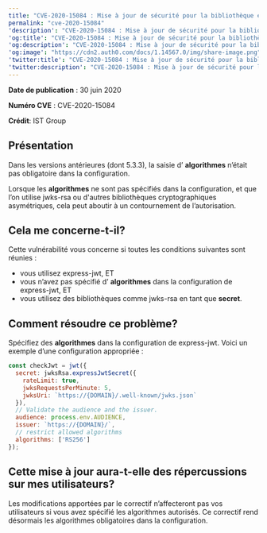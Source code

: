 ```yaml
---
title: "CVE-2020-15084 : Mise à jour de sécurité pour la bibliothèque express-jwt"
permalink: "cve-2020-15084"
'description': "CVE-2020-15084 : Mise à jour de sécurité pour la bibliothèque Express-jwt"
'og:title': "CVE-2020-15084 : Mise à jour de sécurité pour la bibliothèque express-jwt"
'og:description': "CVE-2020-15084 : Mise à jour de sécurité pour la bibliothèque Express-jwt"
'og:image': "https://cdn2.auth0.com/docs/1.14567.0/img/share-image.png"
'twitter:title': "CVE-2020-15084 : Mise à jour de sécurité pour la bibliothèque express-jwt"
'twitter:description': "CVE-2020-15084 : Mise à jour de sécurité pour la bibliothèque Express-jwt"
---
```


**Date de publication** : 30 juin 2020

**Numéro CVE** : CVE-2020-15084

**Crédit**: IST Group

## Présentation

Dans les versions antérieures (dont 5.3.3), la saisie d’ **algorithmes** n’était pas obligatoire dans la configuration.

Lorsque les **algorithmes** ne sont pas spécifiés dans la configuration, et que l’on utilise jwks-rsa ou d'autres bibliothèques cryptographiques asymétriques, cela peut aboutir à un contournement de l’autorisation.

## Cela me concerne-t-il?

Cette vulnérabilité vous concerne si toutes les conditions suivantes sont réunies :

* vous utilisez express-<Tooltip href="/docs/docs/fr-ca/glossary?term=json-web-token" tip="Jeton Web JSON (JWT)
Format standard de jeton d’ID (et souvent de jeton d’accès) utilisé pour représenter en toute sécurité des demandes entre deux parties." cta="Voir le glossaire">jwt</Tooltip>, ET
* vous n’avez pas spécifié d’ **algorithmes** dans la configuration de express-jwt, ET
* vous utilisez des bibliothèques comme jwks-rsa en tant que **secret**.

## Comment résoudre ce problème?

Spécifiez des **algorithmes** dans la configuration de express-jwt. Voici un exemple d’une configuration appropriée :

```javascript lines
const checkJwt = jwt({
  secret: jwksRsa.expressJwtSecret({
    rateLimit: true,
    jwksRequestsPerMinute: 5,
    jwksUri: `https://{DOMAIN}/.well-known/jwks.json`
  }),
  // Validate the audience and the issuer.
  audience: process.env.AUDIENCE,
  issuer: `https://{DOMAIN}/`,
  // restrict allowed algorithms
  algorithms: ['RS256']
});
```

## Cette mise à jour aura-t-elle des répercussions sur mes utilisateurs?

Les modifications apportées par le correctif n’affecteront pas vos utilisateurs si vous avez spécifié les algorithmes autorisés. Ce correctif rend désormais les algorithmes obligatoires dans la configuration.